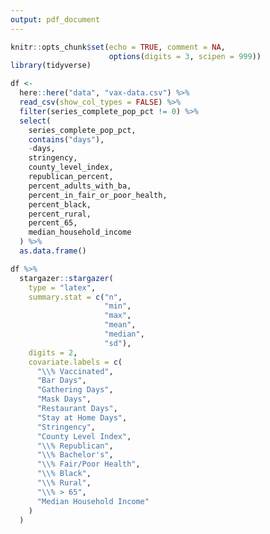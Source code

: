 ```yaml
---
output: pdf_document
---
```


```r
knitr::opts_chunk$set(echo = TRUE, comment = NA,
                      options(digits = 3, scipen = 999))
library(tidyverse)
```

```r
df <-
  here::here("data", "vax-data.csv") %>%
  read_csv(show_col_types = FALSE) %>% 
  filter(series_complete_pop_pct != 0) %>% 
  select(
    series_complete_pop_pct,
    contains("days"),
    -days,
    stringency,
    county_level_index,
    republican_percent,
    percent_adults_with_ba,
    percent_in_fair_or_poor_health,
    percent_black,
    percent_rural,
    percent_65,
    median_household_income
  ) %>%
  as.data.frame()
```

```r
df %>%
  stargazer::stargazer(
    type = "latex",
    summary.stat = c("n",
                     "min",
                     "max",
                     "mean",
                     "median",
                     "sd"),
    digits = 2,
    covariate.labels = c(
      "\\% Vaccinated",
      "Bar Days",
      "Gathering Days",
      "Mask Days",
      "Restaurant Days",
      "Stay at Home Days",
      "Stringency",
      "County Level Index",
      "\\% Republican",
      "\\% Bachelor's",
      "\\% Fair/Poor Health",
      "\\% Black",
      "\\% Rural",
      "\\% > 65",
      "Median Household Income"
    )
  )
```



